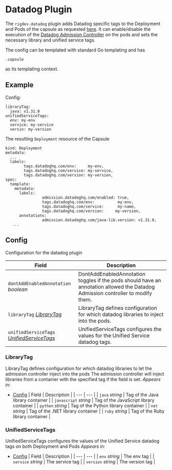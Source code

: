 # Datadog Plugin

The `rigdev.datadog` plugin adds Datadog specific tags to the Deployment and Pods of the capsule as requested [here](https://docs.datadoghq.com/tracing/trace_collection/library_injection_local/?tab=kubernetes). It can enable/disable the execution of the [Datadog Admission Controller](https://docs.datadoghq.com/containers/cluster_agent/admission_controller/?tab=operator) on the pods and sets the necessary library and unified service tags.

The config can be templated with standard Go templating and has
```
.capsule
```
as its templating context.

## Example
Config:
```
libraryTag:
  java: v1.31.0
unifiedServiceTags:
  env: my-env
  service: my-service
  versin: my-version
```

The resulting `Deployment` resource of the Capsule
```
kind: Deployment
metadata:
  ...
  labels:
		tags.datadoghq.com/env:     my-env,
		tags.datadoghq.com/service: my-service,
		tags.datadoghq.com/version: my-version,
spec:
  template:
    metadata:
      labels:
				admission.datadoghq.com/enabled: true,
				tags.datadoghq.com/env:          my-env,
				tags.datadoghq.com/service:      my-name,
				tags.datadoghq.com/version:     my-version,
      annotations:
				admission.datadoghq.com/java-lib.version: v1.31.0,
   ...
```
## Config



Configuration for the datadog plugin

| Field | Description |
| --- | --- |
| `dontAddEnabledAnnotation` _boolean_ | DontAddEnabledAnnotation toggles if the pods should have an annotation allowed the Datadog Admission controller to modify them. |
| `libraryTag` _[LibraryTag](#librarytag)_ | LibraryTag defines configuration for which datadog libraries to inject into the pods. |
| `unifiedServiceTags` _[UnifiedServiceTags](#unifiedservicetags)_ | UnifiedServiceTags configures the values for the Unified Service datadog tags. |



### LibraryTag

LibraryTag defines configuration for which datadog libraries to let the admission controller inject into the pods The admission controller will inject libraries from a container with the specified tag if the field is set.
_Appears in:_
- [Config](#config)
| Field | Description |
| --- | --- |
| `java` _string_ | Tag of the Java library container |
| `javascript` _string_ | Tag of the JavaScript library container |
| `python` _string_ | Tag of the Python library container |
| `net` _string_ | Tag of the .NET library container |
| `ruby` _string_ | Tag of the Ruby library container |



### UnifiedServiceTags

UnifiedServiceTags configures the values of the Unified Service datadog tags on both Deployment and Pods
_Appears in:_
- [Config](#config)
| Field | Description |
| --- | --- |
| `env` _string_ | The env tag |
| `service` _string_ | The service tag |
| `version` _string_ | The version tag |

